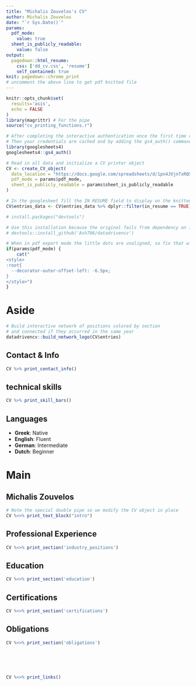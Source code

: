 ```yaml
---
title: "Michalis Zouvelos's CV"
author: Michalis Zouvelos
date: "`r Sys.Date()`"
params:
  pdf_mode:
    value: true
  sheet_is_publicly_readable:
    value: false
output:
  pagedown::html_resume:    
    css: ['dd_cv.css', 'resume']
    self_contained: true
knit: pagedown::chrome_print 
# uncomment the above line to get pdf knitted file
---
```


```r
knitr::opts_chunk$set(
  results='asis', 
  echo = FALSE
)
library(magrittr) # For the pipe
source("cv_printing_functions.r")

# After completing the interactive authentication once the first time running gs4_auth in your console
# Then your credentials are cached and by adding the gs4_auth() command in the rmd it authenticates when knitting
library(googlesheets4)
googlesheets4::gs4_auth()

# Read in all data and initialize a CV printer object
CV <- create_CV_object(
  data_location = "https://docs.google.com/spreadsheets/d/1pn4JVjnTxRQS3xTAdtuWgpJKMbh6iGoVeWycmVFM7e8/edit#gid=917338460",  
  pdf_mode = params$pdf_mode,
  sheet_is_publicly_readable = params$sheet_is_publicly_readable
)

# In the googlesheet fill the IN RESUME field to display on the knitted document
CV$entries_data <- CV$entries_data %>% dplyr::filter(in_resume == TRUE)
```

```r
# install.packages("devtools")

# Use this installation because the original fails from dependency on icon package
# devtools::install_github('Ash706/datadrivencv')
```


```r
# When in pdf export mode the little dots are unaligned, so fix that with some conditional CSS.
if(params$pdf_mode) {
    cat("
<style>
:root{
  --decorator-outer-offset-left: -6.5px;
}
</style>")
}
```


Aside
================================================================================

```r
# Build interactive network of positions colored by section
# and connected if they occurred in the same year
datadrivencv::build_network_logo(CV$entries)
```


Contact & Info {#contact}
--------------------------------------------------------------------------------

```r
CV %>% print_contact_info()
```



technical skills {#skills}
--------------------------------------------------------------------------------

```r
CV %>% print_skill_bars()
```


Languages 
--------------------------------------------------------------------------------

- **Greek**:   Native
- **English**: Fluent
- **German**:  Intermediate
- **Dutch**:   Beginner





Main
================================================================================

Michalis Zouvelos {#title}
--------------------------------------------------------------------------------

```r
# Note the special double pipe so we modify the CV object in place
CV %<>% print_text_block("intro") 
```


Professional Experience {data-icon=suitcase}
--------------------------------------------------------------------------------


```r
CV %<>% print_section('industry_positions')
```



Education {data-icon=graduation-cap data-concise=true}
--------------------------------------------------------------------------------

```r
CV %<>% print_section('education')
```





Certifications {data-icon=certificate}
--------------------------------------------------------------------------------

```r
CV %<>% print_section('certifications')
```

Obligations {data-icon=stamp}
--------------------------------------------------------------------------------

```r
CV %<>% print_section('obligations')
```



<!-- These breaks just force a new page so section doesnt get cut off -->
<br>
<br>
<br>

```r
CV %<>% print_links()
```

